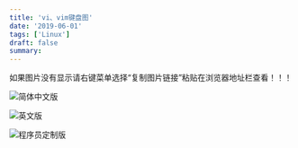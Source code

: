 ```yaml
---
title: 'vi、vim键盘图'
date: '2019-06-01'
tags: ['Linux']
draft: false
summary: 
---
```


如果图片没有显示请右键菜单选择“复制图片链接”粘贴在浏览器地址栏查看！！！


![简体中文版](https://img-blog.csdn.net/20160907133419436?watermark/2/text/aHR0cDovL2Jsb2cuY3Nkbi5uZXQv/font/5a6L5L2T/fontsize/400/fill/I0JBQkFCMA==/dissolve/70/gravity/Center)

![英文版](https://img-blog.csdn.net/20160907133719002?watermark/2/text/aHR0cDovL2Jsb2cuY3Nkbi5uZXQv/font/5a6L5L2T/fontsize/400/fill/I0JBQkFCMA==/dissolve/70/gravity/Center)

![程序员定制版](https://img-blog.csdn.net/20160907135207839?watermark/2/text/aHR0cDovL2Jsb2cuY3Nkbi5uZXQv/font/5a6L5L2T/fontsize/400/fill/I0JBQkFCMA==/dissolve/70/gravity/Center)